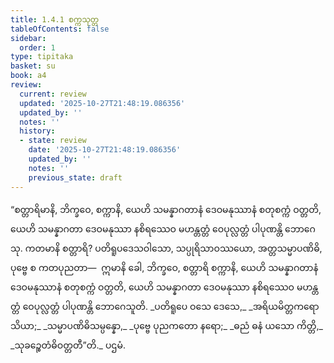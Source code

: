 ```yaml
---
title: 1.4.1 စက္ကသုတ္တ
tableOfContents: false
sidebar:
  order: 1
type: tipitaka
basket: su
book: a4
review:
  current: review
  updated: '2025-10-27T21:48:19.086356'
  updated_by: ''
  notes: ''
  history:
  - state: review
    date: '2025-10-27T21:48:19.086356'
    updated_by: ''
    notes: ''
    previous_state: draft
---
```



<ReviewStatus review={frontmatter.review} showDetails={true} />

<HypothesisAnnotation frontmatter={frontmatter} />

<DynamicBreadcrumb />

<Division number="31" book="a4" e="ch" v="15" p="341">

<Paragraph number="215" book="a4">
“စတ္တာရိမာနိ, ဘိက္ခဝေ, စက္ကာနိ, ယေဟိ သမန္နာဂတာနံ ဒေဝမနုဿာနံ စတုစက္ကံ ဝတ္တတိ, ယေဟိ သမန္နာဂတာ ဒေဝမနုဿာ နစိရဿေဝ မဟန္တတ္တံ ဝေပုလ္လတ္တံ ပါပုဏန္တိ ဘောဂေသု. ကတမာနိ စတ္တာရိ? ပတိရူပဒေသဝါသော, သပ္ပုရိသာဝဿယော, အတ္တသမ္မာပဏိဓိ, ပုဗ္ဗေ စ ကတပုညတာ—  ဣမာနိ ခေါ, ဘိက္ခဝေ, စတ္တာရိ စက္ကာနိ, ယေဟိ သမန္နာဂတာနံ ဒေဝမနုဿာနံ စတုစက္ကံ ဝတ္တတိ, ယေဟိ သမန္နာဂတာ ဒေဝမနုဿာ နစိရဿေဝ မဟန္တတ္တံ ဝေပုလ္လတ္တံ ပါပုဏန္တိ ဘောဂေသူတိ.
</Paragraph>

<Paragraph number="216" type="verses" book="a4">
_ပတိရူပေ ဝသေ ဒေသေ,_  
_အရိယမိတ္တကရော သိယာ;_  
_သမ္မာပဏိဓိသမ္ပန္နော,_  
_ပုဗ္ဗေ ပုညကတော နရော;_  
_ဓညံ ဓနံ ယသော ကိတ္တိ,_  
_သုခဉ္စေတံဓိဝတ္တတီ”တိ._  


</Paragraph>
</Division>

<Paragraph number="217" type="center" book="a4">
ပဌမံ.
</Paragraph>